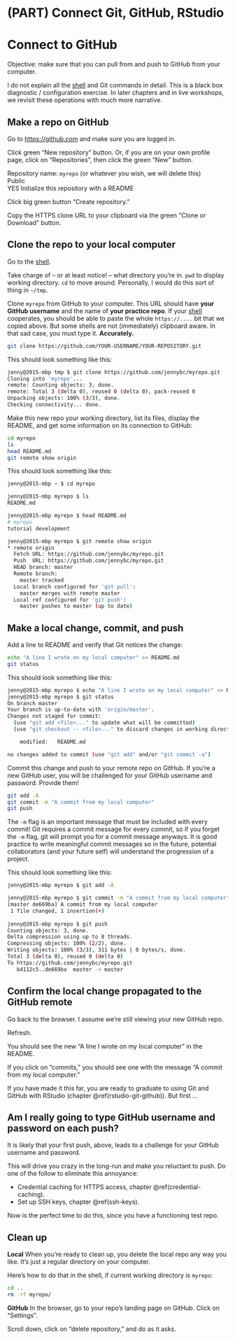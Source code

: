 # (PART) Connect Git, GitHub, RStudio {-} 

# Connect to GitHub {#push-pull-github}

Objective: make sure that you can pull from and push to GitHub from your computer.

I do not explain all the [shell](http://stat545.com/git09_shell.html) and Git commands in detail. This is a black box diagnostic / configuration exercise. In later chapters and in live workshops, we revisit these operations with much more narrative.

## Make a repo on GitHub

Go to <https://github.com> and make sure you are logged in.

Click green "New repository" button. Or, if you are on your own profile page, click on "Repositories", then click the green "New" button.

Repository name: `myrepo` (or whatever you wish, we will delete this)  
Public  
YES Initialize this repository with a README

Click big green button "Create repository."

Copy the HTTPS clone URL to your clipboard via the green "Clone or Download" button.

## Clone the repo to your local computer

Go to the [shell](http://stat545.com/git09_shell.html).

Take charge of -- or at least notice! -- what directory you're in. `pwd` to display working directory. `cd` to move around. Personally, I would do this sort of thing in `~/tmp`.

Clone `myrepo` from GitHub to your computer. This URL should have **your GitHub username** and the name of **your practice repo**. If your [shell](http://stat545.com/git09_shell.html) cooperates, you should be able to paste the whole `https://....` bit that we copied above. But some shells are not (immediately) clipboard aware. In that sad case, you must type it. **Accurately.**

``` bash
git clone https://github.com/YOUR-USERNAME/YOUR-REPOSITORY.git
```
        
This should look something like this:

``` bash
jenny@2015-mbp tmp $ git clone https://github.com/jennybc/myrepo.git
Cloning into 'myrepo'...
remote: Counting objects: 3, done.
remote: Total 3 (delta 0), reused 0 (delta 0), pack-reused 0
Unpacking objects: 100% (3/3), done.
Checking connectivity... done.
```

Make this new repo your working directory, list its files, display the README, and get some information on its connection to GitHub:

``` bash
cd myrepo
ls
head README.md
git remote show origin
```

This should look something like this:

``` bash
jenny@2015-mbp ~ $ cd myrepo

jenny@2015-mbp myrepo $ ls
README.md

jenny@2015-mbp myrepo $ head README.md 
# myrepo
tutorial development

jenny@2015-mbp myrepo $ git remote show origin
* remote origin
  Fetch URL: https://github.com/jennybc/myrepo.git
  Push  URL: https://github.com/jennybc/myrepo.git
  HEAD branch: master
  Remote branch:
    master tracked
  Local branch configured for 'git pull':
    master merges with remote master
  Local ref configured for 'git push':
    master pushes to master (up to date)
```

## Make a local change, commit, and push

Add a line to README and verify that Git notices the change:

``` bash
echo "A line I wrote on my local computer" >> README.md
git status
```

This should look something like this:

``` bash
jenny@2015-mbp myrepo $ echo "A line I wrote on my local computer" >> README.md
jenny@2015-mbp myrepo $ git status
On branch master
Your branch is up-to-date with 'origin/master'.
Changes not staged for commit:
  (use "git add <file>..." to update what will be committed)
  (use "git checkout -- <file>..." to discard changes in working directory)

	modified:   README.md

no changes added to commit (use "git add" and/or "git commit -a")
```

Commit this change and push to your remote repo on GitHub. If you're a new GitHub user, you will be challenged for your GitHub username and password. Provide them!

``` bash
git add -A
git commit -m "A commit from my local computer"
git push
```
The `-m` flag is an important message that must be included with every commit! Git requires a commit message for every commit, so if you forget the `-m` flag, git will prompt you for a commit message anyways. It is good practice to write meaningful commit messages so in the future, potential collaborators (and your future self) will understand the progression of a project.

This should look something like this:

``` bash
jenny@2015-mbp myrepo $ git add -A

jenny@2015-mbp myrepo $ git commit -m "A commit from my local computer"
[master de669ba] A commit from my local computer
 1 file changed, 1 insertion(+)
 
jenny@2015-mbp myrepo $ git push
Counting objects: 3, done.
Delta compression using up to 8 threads.
Compressing objects: 100% (2/2), done.
Writing objects: 100% (3/3), 311 bytes | 0 bytes/s, done.
Total 3 (delta 0), reused 0 (delta 0)
To https://github.com/jennybc/myrepo.git
   b4112c5..de669ba  master -> master
```

## Confirm the local change propagated to the GitHub remote

Go back to the browser. I assume we're still viewing your new GitHub repo.

Refresh.

You should see the new "A line I wrote on my local computer" in the README.

If you click on "commits," you should see one with the message "A commit from my local computer."

If you have made it this far, you are ready to graduate to using Git and GitHub with RStudio (chapter \@ref(rstudio-git-github)). But first ...

## Am I really going to type GitHub username and password on each push?

It is likely that your first push, above, leads to a challenge for your GitHub username and password.

This will drive you crazy in the long-run and make you reluctant to push. Do one of the follow to eliminate this annoyance:

  * Credential caching for HTTPS access, chapter \@ref(credential-caching).
  * Set up SSH keys, chapter \@ref(ssh-keys).

Now is the perfect time to do this, since you have a functioning test repo.

## Clean up

**Local** When you're ready to clean up, you delete the local repo any way you like. It's just a regular directory on your computer.

Here's how to do that in the shell, if current working directory is `myrepo`:

``` bash
cd ..
rm -rf myrepo/
```

**GitHub** In the browser, go to your repo's landing page on GitHub. Click on "Settings".

Scroll down, click on "delete repository," and do as it asks.
